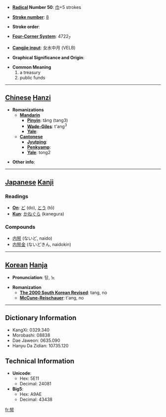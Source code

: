 * '''[[Wiktionary:Chinese radical index| Radical]] Number 50''': [[Wiktionary:Chinese radical index 巾|巾]]+5 strokes

* '''[[Wiktionary:Chinese total strokes index|Stroke number]]''': [[Wiktionary:Chinese total strokes index 8|8]]

* '''Stroke order''': 

* '''[[Wiktionary:Chinese four corner index|Four-Corner System]]''': 4722<sub>7</sub>

* '''[[Wiktionary:Chinese Cangjie index|Cangjie input]]''': 女水中月 (VELB)

* '''Graphical Significance and Origin''': 

* '''Common Meaning'''
*#a treasury
*# public funds


----

== [[Chinese]] [[Hanzi]] ==

* '''Romanizations'''
** '''[[Mandarin]]'''
*** '''[[Pinyin]]''': tǎng (tang3)
*** '''[[Wade-Giles]]''': t'ang<sup>3</sup>
*** '''[[Yale]]''': 
** '''[[Cantonese]]'''
*** '''[[Jyutping]]''':
*** '''[[Penkyamp]]''': 
*** '''[[Yale]]''': tong2

* '''Other info''': 

----

== [[Japanese]] [[Kanji]] ==

===Readings===
* '''[[On]]''': [[ど]] (do), [[とう]] (tō)
* '''[[Kun]]''': [[かねぐら]] (kanegura)
===Compounds===
*[[内帑]] (ないど, naido)
*[[内帑金]] (ないどきん, naidokin)
----

== [[Korean]] [[Hanja]] ==

* '''Pronunciation''': 탕, 노

* '''Romanization'''
** '''[[The 2000 South Korean Revised Romanization|The 2000 South Korean Revised]]''': tang, no
** '''[[McCune-Reischauer]]''': t'ang, no

----

== Dictionary Information ==

* KangXi: 0329.340
* Morobashi: 08838
* Dae Jaweon: 0635.090
* Hanyu Da Zidian: 10735.120

== Technical Information ==

* '''Unicode''':
** Hex: 5E11
** Decimal: 24081
* '''Big5''':
** Hex: A9AE
** Decimal: 43438

[[fr:帑]]